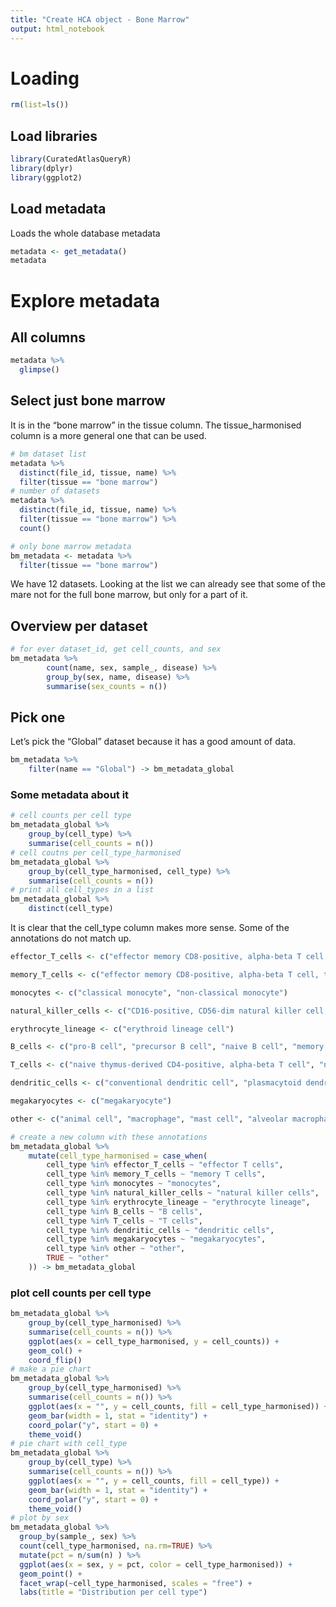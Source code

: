 ---
title: "Create HCA object - Bone Marrow"
output: html_notebook
---

# Loading

```{r}
rm(list=ls())
```


## Load libraries

```{r load_libraries}
library(CuratedAtlasQueryR)
library(dplyr)
library(ggplot2)
```

## Load metadata
Loads the whole database metadata

```{r load_metadata}
metadata <- get_metadata()
metadata
```

# Explore metadata
## All columns

```{r explore_metadata}
metadata %>%
  glimpse()
```
## Select just bone marrow

It is in the "bone marrow" in the tissue column. The tissue_harmonised column is a more general one that can be used.

```{r explore_metadata_bone_marrow}
# bm dataset list
metadata %>%
  distinct(file_id, tissue, name) %>%
  filter(tissue == "bone marrow")
# number of datasets
metadata %>%
  distinct(file_id, tissue, name) %>%
  filter(tissue == "bone marrow") %>%
  count()

# only bone marrow metadata
bm_metadata <- metadata %>%
  filter(tissue == "bone marrow")
```
We have 12 datasets.
Looking at the list we can already see that some of the mare not for the full bone marrow, but only for a part of it.

## Overview per dataset

```{r explore_metadata_bone_marrow_overview}
# for ever dataset_id, get cell_counts, and sex
bm_metadata %>%
        count(name, sex, sample_, disease) %>%
        group_by(sex, name, disease) %>%
        summarise(sex_counts = n())
```


## Pick one
Let's pick the "Global" dataset because it has a good amount of data.


```{r explore_metadata_bone_marrow_overview_global}
bm_metadata %>%
    filter(name == "Global") -> bm_metadata_global

```
### Some metadata about it

```{r}
# cell counts per cell type
bm_metadata_global %>%
    group_by(cell_type) %>%
    summarise(cell_counts = n())
# cell coutns per cell_type_harmonised
bm_metadata_global %>%
    group_by(cell_type_harmonised, cell_type) %>%
    summarise(cell_counts = n())
# print all cell_types in a list
bm_metadata_global %>%
    distinct(cell_type)
```

It is clear that the cell_type column makes more sense. Some of the annotations do not match up.



```{r}
effector_T_cells <- c("effector memory CD8-positive, alpha-beta T cell, terminally differentiated", "effector memory CD4-positive, alpha-beta T cell")

memory_T_cells <- c("effector memory CD8-positive, alpha-beta T cell, terminally differentiated", "CD8-positive, alpha-beta memory T cell, CD45RO-positive", "effector memory CD4-positive, alpha-beta T cell", "CD8-positive, alpha-beta memory T cell")

monocytes <- c("classical monocyte", "non-classical monocyte")

natural_killer_cells <- c("CD16-positive, CD56-dim natural killer cell, human", "CD16-negative, CD56-bright natural killer cell, human")

erythrocyte_lineage <- c("erythroid lineage cell")

B_cells <- c("pro-B cell", "precursor B cell", "naive B cell", "memory B cell", "germinal center B cell", "plasmablast", "plasma cell")

T_cells <- c("naive thymus-derived CD4-positive, alpha-beta T cell", "naive thymus-derived CD8-positive, alpha-beta T cell", "gamma-delta T cell", "mucosal invariant T cell", "T follicular helper cell", "T helper", "T regs")

dendritic_cells <- c("conventional dendritic cell", "plasmacytoid dendritic cell")

megakaryocytes <- c("megakaryocyte")

other <- c("animal cell", "macrophage", "mast cell", "alveolar macrophage", "lymphocyte", "group 3 innate lymphoid cell", "alpha-beta T cell")

# create a new column with these annotations
bm_metadata_global %>%
    mutate(cell_type_harmonised = case_when(
        cell_type %in% effector_T_cells ~ "effector T cells",
        cell_type %in% memory_T_cells ~ "memory T cells",
        cell_type %in% monocytes ~ "monocytes",
        cell_type %in% natural_killer_cells ~ "natural killer cells",
        cell_type %in% erythrocyte_lineage ~ "erythrocyte lineage",
        cell_type %in% B_cells ~ "B cells",
        cell_type %in% T_cells ~ "T cells",
        cell_type %in% dendritic_cells ~ "dendritic cells",
        cell_type %in% megakaryocytes ~ "megakaryocytes",
        cell_type %in% other ~ "other",
        TRUE ~ "other"
    )) -> bm_metadata_global
```

### plot cell counts per cell type

```{r}
bm_metadata_global %>%
    group_by(cell_type_harmonised) %>%
    summarise(cell_counts = n()) %>%
    ggplot(aes(x = cell_type_harmonised, y = cell_counts)) +
    geom_col() +
    coord_flip()
# make a pie chart
bm_metadata_global %>%
    group_by(cell_type_harmonised) %>%
    summarise(cell_counts = n()) %>%
    ggplot(aes(x = "", y = cell_counts, fill = cell_type_harmonised)) +
    geom_bar(width = 1, stat = "identity") +
    coord_polar("y", start = 0) +
    theme_void()
# pie chart with cell_type
bm_metadata_global %>%
    group_by(cell_type) %>%
    summarise(cell_counts = n()) %>%
    ggplot(aes(x = "", y = cell_counts, fill = cell_type)) +
    geom_bar(width = 1, stat = "identity") +
    coord_polar("y", start = 0) +
    theme_void()
# plot by sex
bm_metadata_global %>%
  group_by(sample_, sex) %>%
  count(cell_type_harmonised, na.rm=TRUE) %>%
  mutate(pct = n/sum(n) ) %>%
  ggplot(aes(x = sex, y = pct, color = cell_type_harmonised)) +
  geom_point() +
  facet_wrap(~cell_type_harmonised, scales = "free") +
  labs(title = "Distribution per cell type")
```

